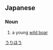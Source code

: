 ==Japanese==
{{ja-kanjitab|うり|ぼう|yomi=y}}

===Noun===
{{ja-noun|うりぼう}}

# a young [[wild boar]]

[[Category:ja:Mammals|うりほう]]